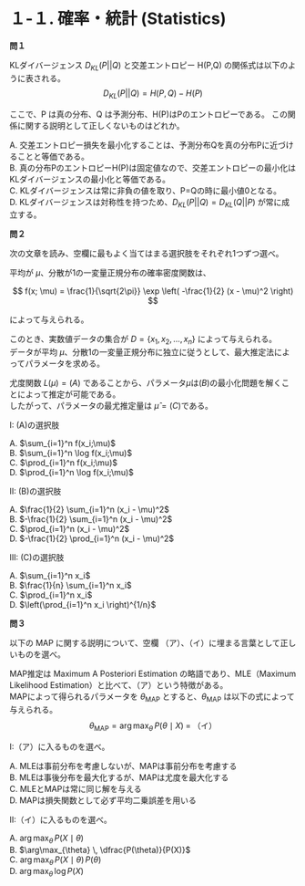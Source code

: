 # １-１. 確率・統計 (Statistics)

**問１**

KLダイバージェンス $D_{KL}(P||Q)$ と交差エントロピー H(P,Q) の関係式は以下のように表される。  
$$
D_{KL}(P||Q) = H(P,Q) - H(P)
$$

ここで、P は真の分布、Q は予測分布、H(P)はPのエントロピーである。
この関係に関する説明として正しくないものはどれか。  

A. 交差エントロピー損失を最小化することは、予測分布Qを真の分布Pに近づけることと等価である。  
B. 真の分布PのエントロピーH(P)は固定値なので、交差エントロピーの最小化はKLダイバージェンスの最小化と等価である。  
C. KLダイバージェンスは常に非負の値を取り、P=Qの時に最小値0となる。  
D. KLダイバージェンスは対称性を持つため、$D_{KL}(P||Q) = D_{KL}(Q||P)$ が常に成立する。  

**問２**

次の文章を読み、空欄に最もよく当てはまる選択肢をそれぞれ1つずつ選べ。  

平均が $\mu$、分散が1の一変量正規分布の確率密度関数は、

$$
f(x; \mu) = \frac{1}{\sqrt{2\pi}} \exp \left( -\frac{1}{2} (x - \mu)^2 \right)
$$

によって与えられる。

このとき、実数値データの集合が $D = \{x_1, x_2, \ldots, x_n\}$ によって与えられる。  
データが平均 $\mu$、分散1の一変量正規分布に独立に従うとして、最大推定法によってパラメータを求める。  

尤度関数 $L(\mu) = (A)$ であることから、パラメータ$\mu$は$(B)$の最小化問題を解くことによって推定が可能である。  
したがって、パラメータの最尤推定量は $\hat{\mu} = (C)$である。  

I: (A)の選択肢

A. $\sum_{i=1}^n f(x_i;\mu)$  
B. $\sum_{i=1}^n \log f(x_i;\mu)$  
C. $\prod_{i=1}^n f(x_i;\mu)$  
D. $\prod_{i=1}^n \log f(x_i;\mu)$  

II: (B)の選択肢

A. $\frac{1}{2} \sum_{i=1}^n (x_i - \mu)^2$  
B. $-\frac{1}{2} \sum_{i=1}^n (x_i - \mu)^2$  
C. $\prod_{i=1}^n (x_i - \mu)^2$  
D. $-\frac{1}{2} \prod_{i=1}^n (x_i - \mu)^2$  

III: (C)の選択肢

A. $\sum_{i=1}^n x_i$  
B. $\frac{1}{n} \sum_{i=1}^n x_i$  
C. $\prod_{i=1}^n x_i$  
D. $\left(\prod_{i=1}^n x_i \right)^{1/n}$  


**問３**

以下の MAP に関する説明について、空欄 （ア）、（イ）に埋まる言葉として正しいものを選べ。
  
MAP推定は Maximum A Posteriori Estimation の略語であり、MLE（Maximum Likelihood Estimation）と比べて、（ア）という特徴がある。  
MAPによって得られるパラメータを $\theta_{\mathrm{MAP}}$ とすると、$\theta_{\mathrm{MAP}}$ は以下の式によって与えられる。  
$$
\theta_{\mathrm{MAP}} = \arg\max_{\theta}\, P(\theta \mid X) \;=\; \text{（イ）}
$$

I:（ア）に入るものを選べ。  

A. MLEは事前分布を考慮しないが、MAPは事前分布を考慮する  
B. MLEは事後分布を最大化するが、MAPは尤度を最大化する  
C. MLEとMAPは常に同じ解を与える  
D. MAPは損失関数として必ず平均二乗誤差を用いる  

II:（イ）に入るものを選べ。  

A. $\arg\max_{\theta}\, P(X \mid \theta)$  
B. $\arg\max_{\theta} \, \dfrac{P(\theta)}{P(X)}$  
C. $\arg\max_{\theta} \, P(X \mid \theta)\, P(\theta)$  
D. $\arg\max_{\theta} \, \log P(X)$  
